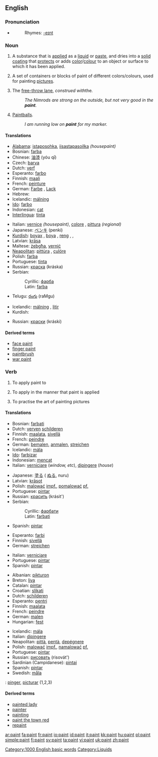 ==English==
{{wikipedia}}

===Pronunciation===
*{{audio|en-us-paint.ogg|Audio (US)}}
*:Rhymes: [[Rhymes:English:-eɪnt|-eɪnt]]

===Noun===
{{en-noun}}

# A substance that is [[apply|applied]] as a [[liquid]] or [[paste]], and dries into a [[solid]] [[coating]] that [[protect]]s or adds [[color]]/[[colour]] to an object or surface to which it has been applied.
# {{italbrac|in plural '''''paints'''''}} A set of containers or blocks of paint of different colors/colours, used for painting [[picture]]s.
# {{context|basketball|slang}} The [[free-throw lane]], ''construed with ''the''.''
#: ''The Nimrods are strong on the outside, but not very good in the '''paint'''.''
# {{uncountable}} {{context|paintball|slang}} [[paintball|Paintball]]s.
#: ''I am running low on '''paint''' for my marker.''

====Translations====
{{trans-top|substance}}
*[[Alabama]]: [[istaposohka]], [[iisastapasoilka]] ''(housepaint)''
*Bosnian: [[farba#Bosnian|farba]] {{f}}
*Chinese: [[油漆]] (yóu qī)
*Czech: [[barva]] {{f}}
*Dutch: [[verf]] {{f}}
*Esperanto: [[farbo]]
*Finnish: [[maali]]
*French: [[peinture]] {{f}}
*German: [[Farbe]] {{f}}, [[Lack]] {{m}}
*Hebrew: {{he-translation|צבע|tséva}} {{m}}
*Icelandic: [[málning]] {{f}}
*[[Ido]]: [[farbo]]
*Indonesian: [[cat#Indonesian|cat]]
*[[Interlingua]]: [[tinta]]
{{trans-mid}}
*Italian: [[vernice]] {{f}} ''(housepaint)'', [[colore]] {{m}}, [[pittura]] {{f}} ''(regional)''
*Japanese: [[ペンキ]] (penki)
*[[Kurdish]]: [[boyax]] {{f}}, [[boya]] {{f}}, [[reng]] {{m}}, {{KUchar|[[بۆیه‌]]}}, {{KUchar|[[ره‌نگ]]}}
*Latvian: [[krāsa]] {{f}}
*Maltese: [[żebgħa]], [[verniċ]]
*[[Neapolitan]]: [[pittùra]] {{f}}, [[culóre]] {{m}}
*Polish: [[farba#Polish|farba]] {{f}}
*Portuguese: [[tinta]] {{f}}
*Russian: [[краска]] (kráska) {{f}}
*Serbian:
*:Cyrillic: [[фарба#Serbian|фарба]] {{f}}
*:Latin: [[farba#Serbian|farba]] {{f}}
*Telugu: [[రంగు]] (raMgu)
{{trans-bottom}}

{{trans-top|paints: set of containers or blocks of paints of different colours}}
*Icelandic: [[málning]] {{f}}, [[litir]] {{mpl}}
*Kurdish: {{KUchar|[[ره‌نگ]]}}
{{trans-mid}}
*Russian: [[краски]] (kráski) {{p}}
{{trans-bottom}}

====Derived terms====
*[[face paint]]
*[[finger paint]]
*[[paintbrush]]
*[[war paint]]

===Verb===
{{en-verb|paint}}

# {{transitive}} To apply paint to
# {{transitive}} To apply in the manner that paint is applied
# {{intransitive}} To practise the art of painting pictures

====Translations====

{{trans-top|apply paint to}}
*Bosnian: [[farbati#Bosnian|farbati]]
*Dutch: [[verven]] [[schilderen]]
*Finnish: [[maalata]], [[sivellä]]
*French: [[peindre]]
*German: [[bemalen]], [[anmalen]], [[streichen]]
*Icelandic: [[mála]]
*[[Ido]]: [[farbizar]]
*Indonesian: [[cat|mencat]]
*Italian: [[verniciare]] (''window, etc''), [[dipingere]] (''house'')
{{trans-mid}}
*Japanese: [[塗る]] ( [[ぬる]], nuru)
*Latvian: [[krāsot]]
*Polish: [[malować]] [[impf.]], [[pomalować]] [[pf.]]
*Portuguese: [[pintar]]
*Russian: [[красить]] (krásit')
*Serbian:
*:Cyrillic: [[фарбати#Serbian|фарбати]]
*:Latin: [[farbati#Serbian|farbati]]
*Spanish: [[pintar]]
{{trans-bottom}}

{{trans-top|apply in the manner of paint}}
*Esperanto: [[farbi]]
*Finnish: [[sivellä]]
*German: [[streichen]]
{{trans-mid}}
*Italian: [[verniciare]]
*Portuguese: [[pintar]]
*Spanish: [[pintar]]
{{trans-bottom}}

{{trans-top|practise the art of painting pictures}}
*Albanian: [[pikturon]]
*Breton: [[liva]]
*Catalan: [[pintar]]
*Croatian: [[slikati]]
*Dutch: [[schilderen]]
*Esperanto: [[pentri]]
*Finnish: [[maalata]]
*French: [[peindre]]
*German: [[malen]]
*Hungarian: [[fest]]
{{trans-mid}}
*Icelandic: [[mála]]
*Italian: [[dipingere]]
*Neapolitan: [[pittà]], [[pentà]], [[depégnere]]
*Polish: [[malować]] [[impf.]], [[namalować]] [[pf.]]
*Portuguese: [[pintar]]
*Russian: [[рисовать]] (risovát')
*Sardinian (Campidanese): [[pintai]]
*Spanish: [[pintar]]
*Swedish: [[måla]]
{{trans-bottom}}

{{checktrans}}
{{trans-top|Translations to be checked}}
{{ttbc|Interlingua}}: [[pinger]], [[picturar]] (1,2,3)
{{trans-mid}}
{{trans-bottom}}

====Derived terms====
*[[painted lady]]
*[[painter]]
*[[painting]]
*[[paint the town red]]
*[[repaint]]

[[Category:1000 English basic words]]
[[Category:Liquids]]

[[ar:paint]]
[[fa:paint]]
[[fr:paint]]
[[io:paint]]
[[id:paint]]
[[it:paint]]
[[kk:paint]]
[[hu:paint]]
[[pl:paint]]
[[simple:paint]]
[[fi:paint]]
[[sv:paint]]
[[ta:paint]]
[[vi:paint]]
[[uk:paint]]
[[zh:paint]]
